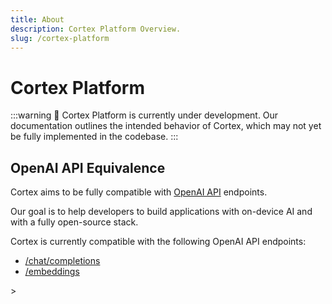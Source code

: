 ```yaml
---
title: About
description: Cortex Platform Overview.
slug: /cortex-platform
---
```



# Cortex Platform

:::warning
🚧 Cortex Platform is currently under development. Our documentation outlines the intended behavior of Cortex, which may not yet be fully implemented in the codebase.
:::

## OpenAI API Equivalence

Cortex aims to be fully compatible with [OpenAI API](https://platform.openai.com/docs/api-reference) endpoints.

Our goal is to help developers to build applications with on-device AI and with a fully open-source stack. 

Cortex is currently compatible with the following OpenAI API endpoints:
- [/chat/completions](/api-reference#tag/inference/post/v1/chat/completions)
- [/embeddings](/api-reference#tag/embeddings/post/v1/embeddings)

<!--<OAICoverage /-->>
